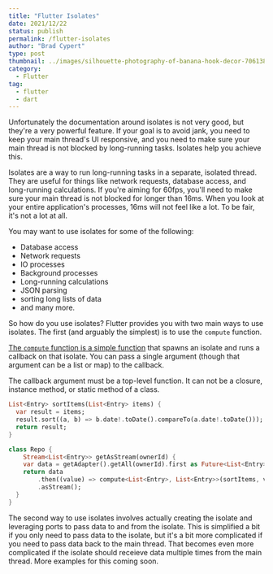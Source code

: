 ```yaml
---
title: "Flutter Isolates"
date: 2021/12/22
status: publish
permalink: /flutter-isolates
author: "Brad Cypert"
type: post
thumbnail: ../images/silhouette-photography-of-banana-hook-decor-706138.jpg
category:
  - Flutter
tag:
  - flutter
  - dart
---
```


Unfortunately the documentation around isolates is not very good, but they're a very powerful feature. If your goal is to avoid jank, you need to keep your main thread's UI responsive, and you need to make sure your main thread is not blocked by long-running tasks. Isolates help you achieve this.

Isolates are a way to run long-running tasks in a separate, isolated thread. They are useful for things like network requests, database access, and long-running calculations. If you're aiming for 60fps, you'll need to make sure your main thread is not blocked for longer than 16ms. When you look at your entire application's processes, 16ms will not feel like a lot. To be fair, it's not a lot at all.

You may want to use isolates for some of the following:
 - Database access
 - Network requests
 - IO processes
 - Background processes
 - Long-running calculations
 - JSON parsing
 - sorting long lists of data
 - and many more.

So how do you use isolates? Flutter provides you with two main ways to use isolates. The first (and arguably the simplest) is to use the `compute` function.

[The `compute` function is a simple function](https://api.flutter.dev/flutter/foundation/ComputeImpl.html) that spawns an isolate and runs a callback on that isolate. You can pass a single argument (though that argument can be a list or map) to the callback.

The callback argument must be a top-level function. It can not be a closure, instance method, or static method of a class.

```dart
List<Entry> sortItems(List<Entry> items) {
  var result = items;
  result.sort((a, b) => b.date!.toDate().compareTo(a.date!.toDate()));
  return result;
}

class Repo {
    Stream<List<Entry>> getAsStream(ownerId) {
    var data = getAdapter().getAll(ownerId).first as Future<List<Entry>>;
    return data
        .then((value) => compute<List<Entry>, List<Entry>>(sortItems, value))
        .asStream();
  }
}
```

The second way to use isolates involves actually creating the isolate and leveraging ports to pass data to and from the isolate. This is simplified a bit if you only need to pass data to the isolate, but it's a bit more complicated if you need to pass data back to the main thread. That becomes even more complicated if the isolate should receieve data multiple times from the main thread. More examples for this coming soon.